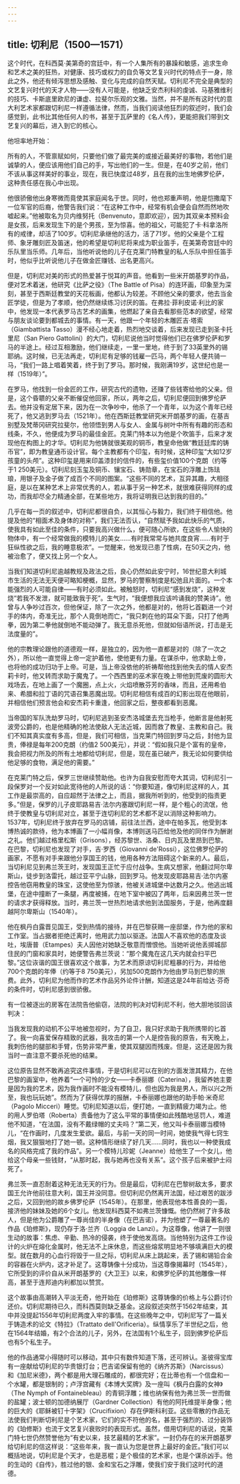 ```yaml
---
---
---
```

title: 切利尼（1500—1571）
---




这个时代，在科西莫·美第奇的宫廷中，有一个人集所有的暴躁和敏感，追求生命和艺术之美的狂热，对健康、技巧或权力的自负等文艺复兴时代的特点于一身，除此之外，他还有倾泻思想及感触、变化与完成的自然天赋。切利尼不完全是典型的文艺复兴时代的天才人物——没有人可能是，他缺乏安杰利科的虔诚、马基雅维利的技巧、卡斯底里欧尼的谦虚、拉斐尔乐观的文雅。当然，并不是所有这时代的意大利艺术家都跟切利尼一样遵循法律，然而，当我们阅读他狂烈的叙述时，我们会感觉到，此书比其他任何人的书，甚至于瓦萨里的《名人传》，更能把我们带到文艺复兴的幕后，进入到它的核心。

他坦率地开始：

所有的人，不管禀赋如何，只要他们做了最完美的或接近最美好的事物，若他们是诚挚的人，便应该用他们自己的手，写出他们的一生。但是，在40岁之前，他们不该从事这样美好的事业，现在，我已快度过48岁，且在我的出生地佛罗伦萨，这种责任感在我心中出现。



他很骄傲他出身寒微而竟使其家庭闻名于世。同时，他也郑重声明，他是恺撒麾下一位军官的后裔，他警告我们说：“在这种工作中，经常有机会便会自然而然地吹嘘起来。”他被取名为贝内维努托（Benvenuto，意即欢迎），因为其双亲本预料会是女孩，后来发现生下的是个男孩，至为惊喜。他的祖父，可能犯了卡·科拿洛所有的戒律，却活了100岁。切利尼承继他的活力，活了71岁。他的父亲是个工程师、象牙雕刻匠及笛迷，他的希望是切利尼将来成为职业笛手，在美第奇宫廷中的乐队里当乐师。几年后，当他听说他的儿子在克莱门特教皇的私人乐队中担任笛手时，他似乎比听说他儿子在做金匠赚钱、出名更高兴。

但是，切利尼对美的形式的热爱甚于悦耳的声音。他看到一些米开朗基罗的作品，便对艺术着迷，他研究《比萨之役》（The Battle of Pisa）的连环画，印象至为深刻，甚至于西斯廷教堂的天花板画，他都认为较差。不顾他父亲的要求，他去当金匠学徒，但是为了孝顺，他仍然继续练习讨厌的笛。在弗拉·菲利皮诺·利比的家中，他发现一本代表罗马古艺术的画集，他燃起了亲自去看那些范本的欲望，经常与朋友谈论要到都城去的事情。有一天，他跟一个年轻的木雕匠吉·塔索（Giambattista Tasso）漫不经心地走着，热烈地交谈着，后来发现已走到圣卡托里尼（San Piero Gattolini）的大门，切利尼说他当时觉得他们已在佛罗伦萨和罗马的半途上。经过互相激励，他们继续走，一里一里地，终于到了33英里外的锡耶纳。这时候，已无法再走，切利尼有足够的钱雇一匹马，两个年轻人便共骑一马，“我们一路上唱着笑着，终于到了罗马。那时候，我刚满19岁，这世纪也是一样（1519年）”。

在罗马，他找到一份金匠的工作，研究古代的遗物，还赚了些钱寄给他的父亲。但是，这个昏聩的父亲不断催促他回家，所以，两年之后，切利尼便回到佛罗伦萨去。他并没有定居下来，因为在一次争吵中，他杀了一个青年，以为这个青年已经死了，他又逃到罗马去（1521年）。他在西斯廷教堂研究米开朗基罗的画，在基吉别墅及梵蒂冈研究拉斐尔，他领悟到男人与女人、金属与树叶中所有有趣的形态和线条，不久，他便成为罗马的最佳金匠。克莱门特本以为他是个吹笛手，后来才发现他在构图上的才华。切利尼为他铸就很美观的铜币，教皇命他做“教廷廷库的铸币官”，即为教皇通币设计官。每个主教都有个印玺，有时候，这种印玺“大如12岁孩童的头颅”。这种印玺是用来印盖漆封的信件的，有些玺价值100个克朗（约等于1 250美元）。切利尼刻玉玺及铜币、镶宝石、铸勋章，在宝石的浮雕上饰珐琅，用银子及金子做了成百个不同的图案。“这些不同的艺术，互异其趣，大相径庭，是以在某种艺术上非常优秀的人，若从事于另一种艺术，就很难获得同样的成功，而我却尽全力精通全部，在某些地方，我将证明我已达到我的目的。”

几乎在每一页的叙述中，切利尼都很自负，以其恒心与毅力，我们终于相信他。他提及他的“相面术及身体的对称”，我们无法否认，“自然赋予我如此快乐的气质，使我具有如此至佳的条件，只要我高兴做什么，便可随心所欲，在这些令人愉快的物体中，有一个经常做我的模特儿的美女……有时我常常与她共度良宵……有时于狂纵性欲之后，我的睡意极浓”。一觉醒来，他发现已患了性病，在50天之内，他被治愈了，便又找上另一个女人。

当我们知道切利尼逾越教规及政法之后，良心仍然如此安宁时，16世纪意大利城市生活的无法无天便可略知梗概，显然，罗马的警察制度是松弛且片面的。一个本能强烈的人可能自律——有时必须如此。被触怒时，切利尼“感到发烧”，这种发烧“若我不发泄，就可能致我于死”。生气时，“我便想我应该吟诵我的赞美诗”。他曾与人争吵过百次，但他保证，除了一次之外，他都是对的，他将匕首戳进一个对手的体内，奇准无比，那个人竟倒地而亡，“我只刺在他的耳朵下面，只打了他两拳，因为第二拳他就倒地不能动弹了。我无意杀死他，但就如俗语所说，打击是无法度量的”。

他的宗教理论跟他的道德观一样，是独立的，因为他一直都是对的（除了一次之外），所以他一直觉得上帝一定护着他，使他更有力量。在谋杀中，他求助上帝，也将他的成功归功于上帝。可是，当上帝没依他的祈祷帮他找到他失去的情人安杰莉卡时，他又转而求助于魔鬼了。一个西西里的巫术家在晚上带他到荒废的圆形大戏场去，在地上画了一个魔圈，点上火，火焰喷散芬芳的香味，而且，还用希伯来、希腊和拉丁语的咒语召集恶魔出现。切利尼相信有成百的幻影出现在他眼前，并相信他们预言他会和安杰莉卡重逢，他回家之后，整夜都看到恶魔。

当帝国的军队洗劫罗马时，切利尼逃到圣安杰洛城堡去充当枪手，他断言是他射死波旁公爵的，也是他精确的枪法使敌人无法近城，因而救了教皇、主教和自己。我们不知其真实度有多高，但是，我们可相信，当克莱门特回到罗马之后，封他为显贵，俸禄是每年200克朗（约值2 500美元），并说：“假如我只是个富有的皇帝，我会把视力所及的所有土地都给切利尼，但是，现在虽已破产，我无论如何要供给他足够的食物，满足他的需要。”

在克莱门特之后，保罗三世继续赞助他。也许为自我安慰而夸大其词，切利尼引一段保罗对一个反对如此宽待他的人所说的话：“你要知道，像切利尼这样的人，其工作是最崇高的，自应超然于法律之上，而且，据我所听到的，他受到的指责更多。”但是，保罗的儿子皮耶路易吉·法尔内塞跟切利尼一样，是个粗心的流氓，他终于使教皇与切利尼对立，甚至于连切利尼的艺术都不足以消除这种影响力。1537年，切利尼终于放弃在罗马的店铺，前往法兰西，途中在帕多瓦，他受到本博热诚的款待，他为本博画了一小幅肖像，本博则送马匹给他及他的同伴作为酬谢之礼。他们越过格里松斯（Grisons），经苏黎世、洛桑、日内瓦及里昂到巴黎。在巴黎，切利尼也发现了对手，吉·罗西（Giovanni de'Rossi），这位佛罗伦萨的画家，不愿有对手来跟他分享国王的钱，他用各种方法阻碍这个新来的人。最后，当切利尼见到弗兰茨王时，发现国王正忙于应付战争。生病又想家，他翻过阿尔卑斯山，徒步到洛雷托，越过亚平宁山脉，回到罗马。他发现皮耶路易吉·法尔内塞控告他窃用教皇的珠宝，这使他至为惊骇，他被关进城堡中达数月之久。他逃出城堡，在途中撞断了一条腿，再度被捕，在地下室中被囚了两年，后来因弗兰茨一世的请求才获得释放。当时，弗兰茨一世热烈地请求他到法国服务，于是，他再度翻越阿尔卑斯山（1540年）。

他在枫丹白露晋见国王，受到热情的接待，并在巴黎获赐一座邸堡，作为他的家和工作室。当占据者拒绝迁离时，他用武力加以驱逐。法国人不喜欢他的态度及谈吐，埃唐普（Etampes）夫人因他对她缺乏敬意而憎恨他。当她听说他丢掷城邸住民的门窗和家具时，她便警告弗兰茨说：“那个魔鬼在这几天内就会扫平巴黎。”这位诙谐的国王很喜欢这个故事，为艺术而原谅切利尼粗暴的行为，并给他700个克朗的年俸（约等于8 750美元），另加500克朗作为他由罗马到巴黎的旅费。此外，切利尼为他而作的艺术作品另外论件计酬，知道这是24年前给达·芬奇的条件时，切利尼感到很骄傲。

有一位被逐出的房客在法院告他偷窃，法院的判决对切利尼不利，他大胆地驳回该判决：

当我发现我的动机不公平地被忽视时，为了自卫，我只好求助于我所携带的匕首了。我一向喜爱保存精致的武器，我攻击的第一个人是控告我的原告，有天晚上，我刺伤他的腿部和手臂，伤势非常严重，使其双腿因而残废。但是，这还是因为我当时一直注意不要杀死他的结果。



这位原告显然不敢再追究这件事情，于是切利尼可以在别的方面发泄其精力，在他巴黎的画室中，他养着“一个可怜的少女——卡泰丽娜（Caterina），我留养她主要是因为我的艺术，因为我作画时不能没有模特儿，但也因为我是男人，所以兴之所至，我也玩玩她”。然而为了获得优厚的报酬，卡泰丽娜也跟他的助手帕·米奇尼（Pagolo Micceri）睡觉。切利尼知道以后，便打她，一直到精疲力竭为止。他的用人罗伯塔（Roberta）责备他为了这么平常的事情便如此残酷地惩罚人，难道他不知道，“在法国，没有不戴绿帽的丈夫吗？”第二天，他又叫卡泰丽娜当模特儿，“在作画时，几度发生爱欲。最后，与前一天的同一时间，她使我气得七窍生烟，我又狠狠地打了她一顿。这种情形继续了好几天……同时，我也以一种使我成名的风格完成了我的作品”。另一个模特儿珍妮（Jeanne）给他生了一个女儿，他给这个母亲一些钱财，“从那时起，我与她再也没有关系”。这个孩子后来被护士闷死了。

弗兰茨一直忍耐着这种无法无天的行为。但是最后，切利尼在巴黎树敌太多，要求国王允许他前往意大利，国王并没同意。但切利尼仍然离开法国，经过艰苦的跋涉之后，又回到他的故乡佛罗伦萨（1545年）。在那里，他表现他本性善良的一面，接济他的妹妹及她的6个女儿。他发现科西莫不如弗兰茨慷慨。他仍然树了许多敌人，但是他为公爵雕了一尊尚佳的半身像（在巴吉诺），并为他塑了一尊最著名的作品《珀修斯》，现仍存于洛·兰齐（Loggia de Lanzi）。为这尊像，他讲了一则很生动的故事：焦虑、辛勤、热冷的侵袭，终于使他发高烧。当他特别为这件工作设计的火炉在熔化金属时，他无法不上床休息，而这些熔浆明显地不够填满巨大的模型。就在数月的心血行将毁于一旦之际，切利尼从床上跳起来，丢了锡和锡铅合金的容器在火炉内，这才补足了。这尊铸像十分成功，当这尊像揭幕时（1545年），它所受到的评价自从米开朗基罗的《大卫王》以来，和佛罗伦萨的其他雕像一样高，甚至于连邦迪内利都加以赞赏。

这个故事由高潮转入平淡无奇，他开始在《珀修斯》这尊铸像的价格上与公爵讨价还价。切利尼期待已久，而科西莫则缺乏基金。这段叙述突然于1562年结束，其中并没提起1556年切利尼两度入牢的事情。在这些晚年之中，切利尼写了一篇关于铸造术的论文《特拉》（Trattato dell'Orificeria）。纵情享乐了半世纪之后，他在1564年结婚，有2个合法的儿子，另外，在法国有1个私生子，回到佛罗伦萨后也有5个私生子。

他的作品通常小得随时可以移动，其中只有数件知道下落，还可辨认。圣彼得宝库有一座献给切利尼的华贵银灯台；巴吉诺保留有他的《纳齐苏斯》（Narcissus）和《加尼米德》，两个都是用大理石雕成的，都很完好；在比蒂也有一个信盘和一个水罐，都是银制的；卢浮宫藏有《本博大奖牌》及一座叫《枫丹白露的女神》（The Nymph of Fontainebleau）的青铜浮雕；维也纳保有他为弗兰茨一世而做的盐罐；波士顿的加德纳展厅（Gardner Collection）有他的阿托维提半身像；他的巨大的《耶稣被钉十字架》（Crucifixion）存在伊斯科利亚。这些零散的作品无法使我们判断切利尼是个艺术家，它们的实不符他的名，甚至于强烈的、过分装饰的《珀修斯》也流于文艺复兴衰败时的表现形式。虽然，借用切利尼的话说，克莱门特七世仍然赞誉他为“有史以来，技艺最精的艺术家”。一封仍存在的米开朗基罗给切利尼的信这样说：“这些年来，我一直认为您是世界上最好的金匠。”我们可以概括地说，切利尼是个天才，也是恶棍；是个极佳的艺术家，也是个谋杀凶手。他的生动的《自传》，胜过他的银、金和宝石之浮雕，使我们安于我们这时代的道德。